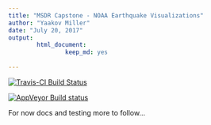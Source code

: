 ---
title: "MSDR Capstone - NOAA Earthquake Visualizations"
author: "Yaakov Miller"
date: "July 20, 2017"
output: 
        html_document:
                keep_md: yes
                        
---

[![Travis-CI Build Status](https://travis-ci.org/ykv001/ykvdpcap.svg?branch=master)](https://travis-ci.org/ykv001/ykvdpcap)


[![AppVeyor Build status](https://ci.appveyor.com/api/projects/status/4e2o517rh8ymnt9k?svg=true)](https://ci.appveyor.com/project/ykv001/ykvdpcap)

For now docs and testing more to follow...
